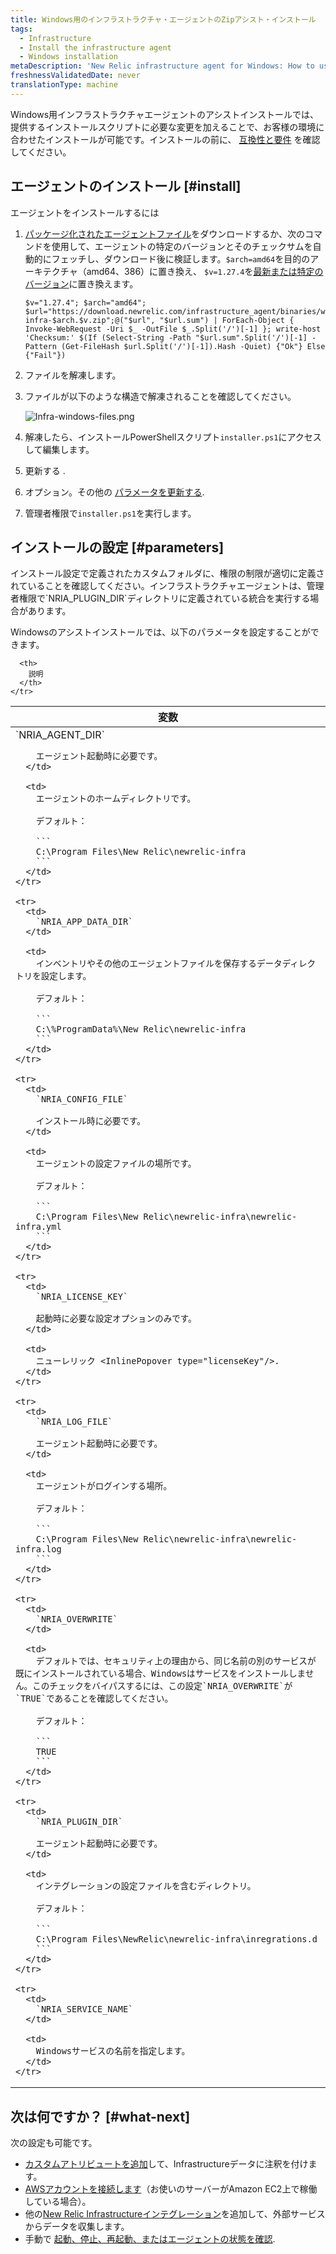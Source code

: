 ```yaml
---
title: Windows用のインフラストラクチャ・エージェントのZipアシスト・インストール
tags:
  - Infrastructure
  - Install the infrastructure agent
  - Windows installation
metaDescription: 'New Relic infrastructure agent for Windows: How to use the assisted install script so you can adapt it to your environment.'
freshnessValidatedDate: never
translationType: machine
---
```


Windows用インフラストラクチャエージェントのアシストインストールでは、提供するインストールスクリプトに必要な変更を加えることで、お客様の環境に合わせたインストールが可能です。インストールの前に、 [互換性と要件](/docs/infrastructure/new-relic-infrastructure/getting-started/compatibility-requirements-new-relic-infrastructure) を確認してください。

## エージェントのインストール [#install]

エージェントをインストールするには

1. [パッケージ化されたエージェントファイル](https://download.newrelic.com/infrastructure_agent/binaries/windows/)をダウンロードするか、次のコマンドを使用して、エージェントの特定のバージョンとそのチェックサムを自動的にフェッチし、ダウンロード後に検証します。`$arch=amd64`を目的のアーキテクチャ（amd64、386）に置き換え、 `$v=1.27.4`を[最新または特定のバージョン](https://github.com/newrelic/infrastructure-agent/releases/latest)に置き換えます。

   ```
   $v="1.27.4"; $arch="amd64"; $url="https://download.newrelic.com/infrastructure_agent/binaries/windows/$arch/newrelic-infra-$arch.$v.zip";@("$url", "$url.sum") | ForEach-Object { Invoke-WebRequest -Uri $_ -OutFile $_.Split('/')[-1] }; write-host 'Checksum:' $(If (Select-String -Path "$url.sum".Split('/')[-1] -Pattern (Get-FileHash $url.Split('/')[-1]).Hash -Quiet) {"Ok"} Else {"Fail"})
   ```

2. ファイルを解凍します。

3. ファイルが以下のような構造で解凍されることを確認してください。

   <img
     title="Infra-windows-files.png"
     alt="Infra-windows-files.png"
     src="/images/infrastructure_diagram_infra-agent-windows-folder-structure.webp"
   />

4. 解凍したら、インストールPowerShellスクリプト`installer.ps1`にアクセスして編集します。

5. 更新する <InlinePopover type="licenseKey"/>.

6. オプション。その他の [パラメータを更新する](#parameters).

7. 管理者権限で`installer.ps1`を実行します。

<InstallFeedback/>

## インストールの設定 [#parameters]

<Callout variant="important">
  インストール設定で定義されたカスタムフォルダに、権限の制限が適切に定義されていることを確認してください。インフラストラクチャエージェントは、管理者権限で`NRIA_PLUGIN_DIR`ディレクトリに定義されている統合を実行する場合があります。
</Callout>

Windowsのアシストインストールでは、以下のパラメータを設定することができます。

<table>
  <thead>
    <tr>
      <th style={{ width: "250px" }}>
        変数
      </th>

      <th>
        説明
      </th>
    </tr>
  </thead>

  <tbody>
    <tr>
      <td>
        `NRIA_AGENT_DIR`

        エージェント起動時に必要です。
      </td>

      <td>
        エージェントのホームディレクトリです。

        デフォルト：

        ```
        C:\Program Files\New Relic\newrelic-infra
        ```
      </td>
    </tr>

    <tr>
      <td>
        `NRIA_APP_DATA_DIR`
      </td>

      <td>
        インベントリやその他のエージェントファイルを保存するデータディレクトリを設定します。

        デフォルト：

        ```
        C:\%ProgramData%\New Relic\newrelic-infra
        ```
      </td>
    </tr>

    <tr>
      <td>
        `NRIA_CONFIG_FILE`

        インストール時に必要です。
      </td>

      <td>
        エージェントの設定ファイルの場所です。

        デフォルト：

        ```
        C:\Program Files\New Relic\newrelic-infra\newrelic-infra.yml
        ```
      </td>
    </tr>

    <tr>
      <td>
        `NRIA_LICENSE_KEY`

        起動時に必要な設定オプションのみです。
      </td>

      <td>
        ニューレリック <InlinePopover type="licenseKey"/>.
      </td>
    </tr>

    <tr>
      <td>
        `NRIA_LOG_FILE`

        エージェント起動時に必要です。
      </td>

      <td>
        エージェントがログインする場所。

        デフォルト：

        ```
        C:\Program Files\New Relic\newrelic-infra\newrelic-infra.log
        ```
      </td>
    </tr>

    <tr>
      <td>
        `NRIA_OVERWRITE`
      </td>

      <td>
        デフォルトでは、セキュリティ上の理由から、同じ名前の別のサービスが既にインストールされている場合、Windowsはサービスをインストールしません。このチェックをバイパスするには、この設定`NRIA_OVERWRITE`が`TRUE`であることを確認してください。

        デフォルト：

        ```
        TRUE
        ```
      </td>
    </tr>

    <tr>
      <td>
        `NRIA_PLUGIN_DIR`

        エージェント起動時に必要です。
      </td>

      <td>
        インテグレーションの設定ファイルを含むディレクトリ。

        デフォルト：

        ```
        C:\Program Files\NewRelic\newrelic-infra\inregrations.d
        ```
      </td>
    </tr>

    <tr>
      <td>
        `NRIA_SERVICE_NAME`
      </td>

      <td>
        Windowsサービスの名前を指定します。
      </td>
    </tr>
  </tbody>
</table>

## 次は何ですか？ [#what-next]

次の設定も可能です。

* [カスタムアトリビュートを追加](/docs/Infrastructure-configure-your-agent#conf-custom_attributes)して、Infrastructureデータに注釈を付けます。
* [AWSアカウントを接続します](/docs/infrastructure-amazon-aws-ec2-integration#connect)（お使いのサーバーがAmazon EC2上で稼働している場合）。
* 他の[New Relic Infrastructureインテグレーション](/docs/infrastructure/integrations-getting-started/getting-started/introduction-infrastructure-integrations)を追加して、外部サービスからデータを収集します。
* 手動で [起動、停止、再起動、またはエージェントの状態を確認](/docs/infrastructure-start-stop-restart-check-agent-status#linux).
